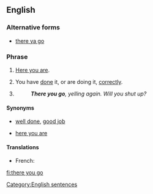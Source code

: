 ==English==

===Alternative forms===
* {{qualifier|more informal}} [[there ya go]]

===Phrase===
{{head|en|phrase|head=[[there]] [[you]] [[go]]}}

# {{context|informal|idiomatic|lang=en}} {{non-gloss definition|Used while [[give|giving]] someone something.}} [[here you are|Here you are]].
# {{context|informal|idiomatic|lang=en}} You have [[do]]ne it, or are doing it, [[correctly]].
# {{context|informal|idiomatic|lang=en}} {{non-gloss definition|Expressing [[exasperation]].}}
#: '''''There you go''', yelling again. Will you shut up?''

====Synonyms====
* {{sense|doing something correctly}} [[well done]], [[good job]]
* {{sense|when giving}} [[here you are]]

====Translations====
{{trans-top|you have done it, or are doing it, correctly}}
* French: {{t+|fr|ça y est}}
{{trans-mid}}
{{trans-bottom}}

{{trans-top|expressing exasperation}}
{{trans-mid}}
{{trans-bottom}}

{{trans-see|here you are}}

[[Category:English sentences]]

[[fi:there you go]]